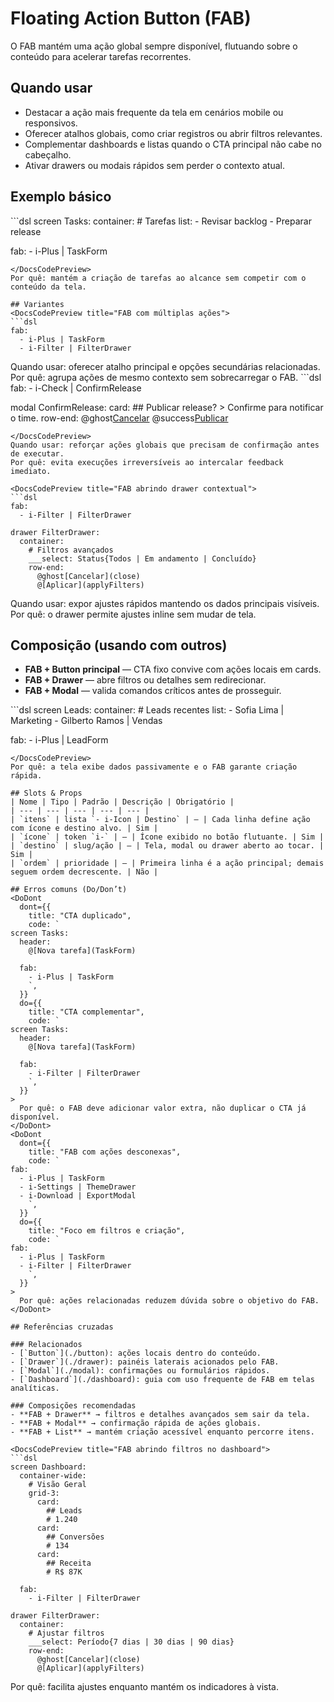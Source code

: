 # Floating Action Button (FAB)
O FAB mantém uma ação global sempre disponível, flutuando sobre o conteúdo para acelerar tarefas recorrentes.

## Quando usar
- Destacar a ação mais frequente da tela em cenários mobile ou responsivos.
- Oferecer atalhos globais, como criar registros ou abrir filtros relevantes.
- Complementar dashboards e listas quando o CTA principal não cabe no cabeçalho.
- Ativar drawers ou modais rápidos sem perder o contexto atual.

## Exemplo básico
<DocsCodePreview title="FAB com ação principal única">
```dsl
screen Tasks:
  container:
    # Tarefas
    list:
      - Revisar backlog
      - Preparar release

  fab:
    - i-Plus | TaskForm
```
</DocsCodePreview>
Por quê: mantém a criação de tarefas ao alcance sem competir com o conteúdo da tela.

## Variantes
<DocsCodePreview title="FAB com múltiplas ações">
```dsl
fab:
  - i-Plus | TaskForm
  - i-Filter | FilterDrawer
```
</DocsCodePreview>
Quando usar: oferecer atalho principal e opções secundárias relacionadas.
Por quê: agrupa ações de mesmo contexto sem sobrecarregar o FAB.

<DocsCodePreview title="FAB acionando modal de confirmação">
```dsl
fab:
  - i-Check | ConfirmRelease

modal ConfirmRelease:
  card:
    ## Publicar release?
    > Confirme para notificar o time.
    row-end:
      @ghost[Cancelar](close)
      @success[Publicar](publishRelease)
```
</DocsCodePreview>
Quando usar: reforçar ações globais que precisam de confirmação antes de executar.
Por quê: evita execuções irreversíveis ao intercalar feedback imediato.

<DocsCodePreview title="FAB abrindo drawer contextual">
```dsl
fab:
  - i-Filter | FilterDrawer

drawer FilterDrawer:
  container:
    # Filtros avançados
    ___select: Status{Todos | Em andamento | Concluído}
    row-end:
      @ghost[Cancelar](close)
      @[Aplicar](applyFilters)
```
</DocsCodePreview>
Quando usar: expor ajustes rápidos mantendo os dados principais visíveis.
Por quê: o drawer permite ajustes inline sem mudar de tela.

## Composição (usando com outros)
- **FAB + Button principal** — CTA fixo convive com ações locais em cards.
- **FAB + Drawer** — abre filtros ou detalhes sem redirecionar.
- **FAB + Modal** — valida comandos críticos antes de prosseguir.

<DocsCodePreview title="Lista com FAB de criação">
```dsl
screen Leads:
  container:
    # Leads recentes
    list:
      - Sofia Lima | Marketing
      - Gilberto Ramos | Vendas

  fab:
    - i-Plus | LeadForm
```
</DocsCodePreview>
Por quê: a tela exibe dados passivamente e o FAB garante criação rápida.

## Slots & Props
| Nome | Tipo | Padrão | Descrição | Obrigatório |
| --- | --- | --- | --- | --- |
| `itens` | lista `- i-Icon | Destino` | — | Cada linha define ação com ícone e destino alvo. | Sim |
| `ícone` | token `i-` | — | Ícone exibido no botão flutuante. | Sim |
| `destino` | slug/ação | — | Tela, modal ou drawer aberto ao tocar. | Sim |
| `ordem` | prioridade | — | Primeira linha é a ação principal; demais seguem ordem decrescente. | Não |

## Erros comuns (Do/Don’t)
<DoDont
  dont={{
    title: "CTA duplicado",
    code: `
screen Tasks:
  header:
    @[Nova tarefa](TaskForm)

  fab:
    - i-Plus | TaskForm
    `,
  }}
  do={{
    title: "CTA complementar",
    code: `
screen Tasks:
  header:
    @[Nova tarefa](TaskForm)

  fab:
    - i-Filter | FilterDrawer
    `,
  }}
>
  Por quê: o FAB deve adicionar valor extra, não duplicar o CTA já disponível.
</DoDont>
<DoDont
  dont={{
    title: "FAB com ações desconexas",
    code: `
fab:
  - i-Plus | TaskForm
  - i-Settings | ThemeDrawer
  - i-Download | ExportModal
    `,
  }}
  do={{
    title: "Foco em filtros e criação",
    code: `
fab:
  - i-Plus | TaskForm
  - i-Filter | FilterDrawer
    `,
  }}
>
  Por quê: ações relacionadas reduzem dúvida sobre o objetivo do FAB.
</DoDont>

## Referências cruzadas

### Relacionados
- [`Button`](./button): ações locais dentro do conteúdo.
- [`Drawer`](./drawer): painéis laterais acionados pelo FAB.
- [`Modal`](./modal): confirmações ou formulários rápidos.
- [`Dashboard`](./dashboard): guia com uso frequente de FAB em telas analíticas.

### Composições recomendadas
- **FAB + Drawer** → filtros e detalhes avançados sem sair da tela.
- **FAB + Modal** → confirmação rápida de ações globais.
- **FAB + List** → mantém criação acessível enquanto percorre itens.

<DocsCodePreview title="FAB abrindo filtros no dashboard">
```dsl
screen Dashboard:
  container-wide:
    # Visão Geral
    grid-3:
      card:
        ## Leads
        # 1.240
      card:
        ## Conversões
        # 134
      card:
        ## Receita
        # R$ 87K

  fab:
    - i-Filter | FilterDrawer

drawer FilterDrawer:
  container:
    # Ajustar filtros
    ___select: Período{7 dias | 30 dias | 90 dias}
    row-end:
      @ghost[Cancelar](close)
      @[Aplicar](applyFilters)
```
</DocsCodePreview>
Por quê: facilita ajustes enquanto mantém os indicadores à vista.
